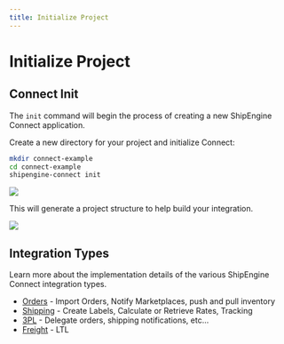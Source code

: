 ```yaml
---
title: Initialize Project
---
```


# Initialize Project
## Connect Init
The `init` command will begin the process of creating a new ShipEngine Connect application.

Create a new directory for your project and initialize Connect:

```bash
mkdir connect-example
cd connect-example
shipengine-connect init
```

![](./images/connect-init.png)

This will generate a project structure to help build your integration.

![](./images/connect-fresh-project.png)

## Integration Types
Learn more about the implementation details of the various ShipEngine Connect integration types.

* [Orders](../orders/index.mdx) - Import Orders, Notify Marketplaces, push and pull inventory
* [Shipping](../shipping/index.mdx) - Create Labels, Calculate or Retrieve Rates, Tracking
* [3PL](../fulfillment-provider/index.mdx) - Delegate orders, shipping notifications, etc...
* [Freight](../freight/index.md) - LTL
